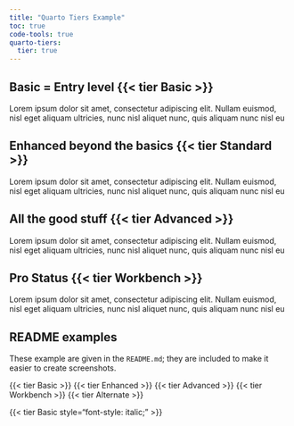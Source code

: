 ```yaml
---
title: "Quarto Tiers Example"
toc: true
code-tools: true
quarto-tiers:
  tier: true
---
```


## Basic = Entry level {{< tier Basic >}} 

Lorem ipsum dolor sit amet, consectetur adipiscing elit. Nullam euismod, nisl
eget aliquam ultricies, nunc nisl aliquet nunc, quis aliquam nunc nisl eu

## Enhanced beyond the basics {{< tier Standard >}} 

Lorem ipsum dolor sit amet, consectetur adipiscing elit. Nullam euismod, nisl
eget aliquam ultricies, nunc nisl aliquet nunc, quis aliquam nunc nisl eu

## All the good stuff {{< tier Advanced >}}

Lorem ipsum dolor sit amet, consectetur adipiscing elit. Nullam euismod, nisl
eget aliquam ultricies, nunc nisl aliquet nunc, quis aliquam nunc nisl eu

## Pro Status {{< tier Workbench >}}

Lorem ipsum dolor sit amet, consectetur adipiscing elit. Nullam euismod, nisl
eget aliquam ultricies, nunc nisl aliquet nunc, quis aliquam nunc nisl eu

## README examples

These example are given in the `README.md`; they are included to make it
easier to create screenshots.

{{< tier Basic >}}
{{< tier Enhanced >}}
{{< tier Advanced >}}
{{< tier Workbench >}}
{{< tier Alternate >}}

{{< tier Basic style="font-style: italic;" >}}
